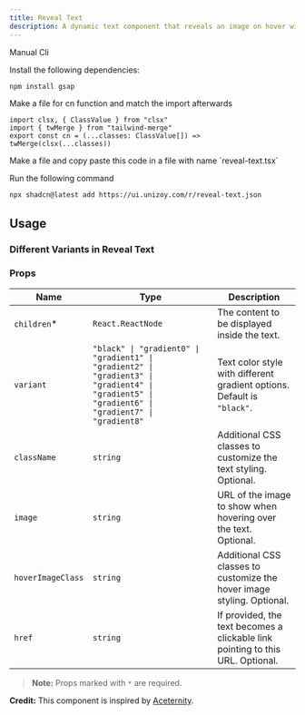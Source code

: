 ```yaml
---
title: Reveal Text
description: A dynamic text component that reveals an image on hover with smooth animation and optional clickable link support.
---
```


<ComponentPreview
  name="reveal-text-demo"
  className="[&_.preview>[data-orientation=vertical]]:sm:max-w-[70%]"
/>


<Tabs defaultValue="manual">

<TabsList>
  <TabsTrigger value="manual">Manual</TabsTrigger>
  <TabsTrigger value="cli">Cli</TabsTrigger>
</TabsList>

<TabsContent value="manual">

<Steps>

<Step>Install the following dependencies:</Step>

```bash
npm install gsap 
```
<Step>Make a file for cn function and match the import afterwards</Step>

```tsx
import clsx, { ClassValue } from "clsx"
import { twMerge } from "tailwind-merge"
export const cn = (...classes: ClassValue[]) => twMerge(clsx(...classes))
```
<Step>
  Make a file and copy paste this code in a file with name `reveal-text.tsx`
</Step>

<ComponentSource name="reveal-text" />

</Steps>

</TabsContent>

<TabsContent value="cli">

<Steps>

<Step>Run the following command </Step>

```bash
npx shadcn@latest add https://ui.unizoy.com/r/reveal-text.json
```

</Steps>

</TabsContent>

</Tabs>

## Usage

### Different Variants in Reveal Text

<ComponentPreview name="reveal-text-demo2" />

### Props

| Name              | Type                                                   | Description                                                                                       |
| ----------------- | ------------------------------------------------------ | ------------------------------------------------------------------------------------------------- |
| `children`*      | `React.ReactNode`                                      | The content to be displayed inside the text.                                                      |
| `variant`        | `"black" \| "gradient0" \| "gradient1" \| "gradient2" \| "gradient3" \| "gradient4" \| "gradient5" \| "gradient6" \| "gradient7" \| "gradient8"` | Text color style with different gradient options. Default is `"black"`.                           |
| `className`      | `string`                                               | Additional CSS classes to customize the text styling. Optional.                                   |
| `image`          | `string`                                               | URL of the image to show when hovering over the text. Optional.                                   |
| `hoverImageClass`| `string`                                               | Additional CSS classes to customize the hover image styling. Optional.                            |
| `href`           | `string`                                               | If provided, the text becomes a clickable link pointing to this URL. Optional.                    |

> **Note:** Props marked with `*` are required.

<Callout className="my-6">

**Credit:** This component is inspired by [Aceternity](https://ui.aceternity.com/components/link-preview).

</Callout>